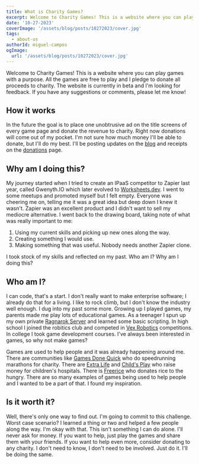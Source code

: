 ```yaml
---
title: What is Charity Games?
excerpt: Welcome to Charity Games! This is a website where you can play games with a purpose. All the games are free to play and I pledge to donate all proceeds to charity.
date: '10-27-2023'
coverImage: '/assets/blog/posts/10272023/cover.jpg'
tags:
  - about-us
authorId: miguel-campos
ogImage:
  url: '/assets/blog/posts/10272023/cover.jpg'
---
```


Welcome to Charity Games! This is a website where you can play games with a purpose. All the games are free to play and I pledge to donate all proceeds to charity. The website is currently in beta and I'm looking for feedback. If you have any suggestions or comments, please let me know!

## How it works

In the future the goal is to place one unobtrusive ad on the title screens of every game page and donate the revenue to charity. Right now donations will come out of my pocket. I'm not sure how much money I'll be able to donate, but I'll do my best. I'll be posting updates on the [blog](/blog) and receipts on the [donations](/donations) page.

## Why am I doing this?

My journey started when I tried to create an IPaaS competitor to Zapier last year, called Gwenyth.IO which later evolved to [Worksheets.dev](https://worksheets.dev). I went to some meetups and promoted myself but I felt empty. Everyone was cheering me on, telling me it was a great idea but deep down I knew it wasn't. Zapier was an excellent product and I didn't want to sell my mediocre alternative. I went back to the drawing board, taking note of what was really important to me:

1.  Using my current skills and picking up new ones along the way.
2.  Creating something I would use.
3.  Making something that was useful. Nobody needs another Zapier clone.

I took stock of my skills and reflected on my past. Who am I? Why am I doing this?

## Who am I?

I can code, that's a start. I don't really want to make enterprise software; I already do that for a living. I like to rock climb, but I don't know the industry well enough. I dug into my past some more. Growing up I played games, my parents made me play lots of educational games. As a teenager I spun up my own private [Ragnarok Server](http://iro.ragnarokonline.com/) and learned some basic scripting. In high school I joined the robitics club and competed in [Vex Robotics](https://www.vexrobotics.com/) competitions. In college I took game development courses. I've always been interested in games, so why not make games?

Games are used to help people and it was already happening around me. There are communities like [Games Done Quick](https://gamesdonequick.com/) who do speedrunning marathons for charity. There are [Extra Life](https://www.extra-life.org/) and [Child's Play](https://childsplaycharity.org/) who raise money for children's hospitals. There is [Freerice](https://freerice.com/) who donates rice to the hungry. There are so many examples of games being used to help people and I wanted to be a part of that. I found my inspiration.

## Is it worth it?

Well, there's only one way to find out. I'm going to commit to this challenge. Worst case scenario? I learned a thing or two and helped a few people along the way. I'm okay with that. This isn't something I can do alone. I'll never ask for money. If you want to help, just play the games and share them with your friends. If you want to help even more, consider donating to any charity. I don't need to know, I don't need to be involved. Just do it. I'll be doing the same.
